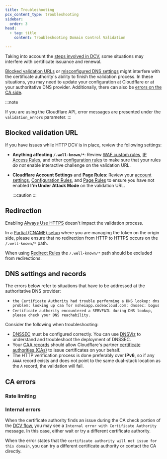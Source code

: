 ```yaml
---
title: Troubleshooting
pcx_content_type: troubleshooting
sidebar:
  order: 3
head:
  - tag: title
    content: Troubleshooting Domain Control Validation

---
```



Taking into account the [steps involved in DCV](/ssl/edge-certificates/changing-dcv-method/dcv-flow/), some situations may interfere with certificate issuance and renewal.

[Blocked validation URLs](#blocked-validation-url) or [misconfigured DNS settings](#dns-settings-and-records) might interfere with the <GlossaryTooltip term="Certificate Authority (CA)">certificate authority's</GlossaryTooltip> ability to finish the validation process. In these situations, you may need to update your configuration at Cloudflare or at your authoritative DNS provider. Additionally, there can also be [errors on the CA side](#ca-errors).

:::note

If you are using the Cloudflare API, error messages are presented under the `validation_errors` parameter. 
:::

## Blocked validation URL

If you have issues while HTTP DCV is in place, review the following settings:

* **Anything affecting `/.well-known/*`**: Review [WAF custom rules](/waf/custom-rules/), [IP Access Rules](/waf/tools/ip-access-rules/), and other [configuration rules](/rules/configuration-rules/) to make sure that your rules *do not* enable interactive challenge on the validation URL.

* **Cloudflare Account Settings** and **Page Rules**: Review your [account settings](/fundamentals/reference/under-attack-mode/), [Configuration Rules](/rules/configuration-rules/), and [Page Rules](/rules/page-rules/) to ensure you have not enabled **I'm Under Attack Mode** on the validation URL.

  :::caution
   <Render file="dcv-path-security" /> 
  :::

## Redirection

Enabling [Always Use HTTPS](/ssl/edge-certificates/additional-options/always-use-https/) doesn't impact the validation process.

In a [Partial (CNAME) setup](/ssl/edge-certificates/changing-dcv-method/#partial-dns-setup---action-sometimes-required) where you are managing the token on the origin side, please ensure that no redirection from HTTP to HTTPS occurs on the `/.well-known/*` path.

When using [Redirect Rules](/rules/url-forwarding/single-redirects/) the `/.well-known/*` path should be excluded from redirections.


## DNS settings and records

The errors below refer to situations that have to be addressed at the authoritative DNS provider:

* `the Certificate Authority had trouble performing a DNS lookup: dns problem: looking up caa for nsheiapp.codeacloud.com: dnssec: bogus`
* `Certificate authority encountered a SERVFAIL during DNS lookup, please check your DNS reachability.`

Consider the following when troubleshooting:

* [DNSSEC](https://www.cloudflare.com/learning/dns/dns-security/) must be configured correctly. You can use [DNSViz](https://dnsviz.net/) to understand and troubleshoot the deployment of DNSSEC.
* Your [CAA records](/ssl/edge-certificates/caa-records/) should allow Cloudflare's partner [certificate authorities (CAs)](/ssl/reference/certificate-authorities/) to issue certificates on your behalf.
* The HTTP verification process is done preferably over **IPv6**, so if any `AAAA` record exists and does not point to the same dual-stack location as the `A` record, the validation will fail.

## CA errors

### Rate limiting

<Render file="error-rate-limiting" />

### Internal errors

When the certificate authority finds an issue during the CA check portion of the [DCV flow](/ssl/edge-certificates/changing-dcv-method/dcv-flow/), you may see a `Internal error with Certificate Authority` message. In this case, either wait or try a different certificate authority.

When the error states that the `certificate authority will not issue for this domain`, you can try a different certificate authority or contact the CA directly.
